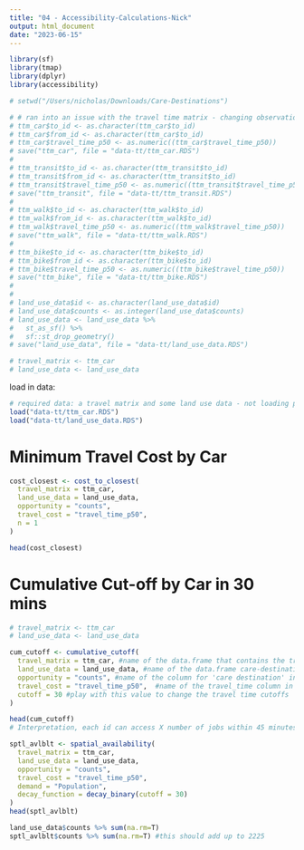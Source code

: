 ```yaml
---
title: "04 - Accessibility-Calculations-Nick"
output: html_document
date: "2023-06-15"
---
```


```r
library(sf)
library(tmap)
library(dplyr)
library(accessibility)
```
<!-- I commented out the following few chunks. In this notebook we should just load in the travel time matrices and all other needed data. The commented out code can be in the 'data-prep' .Rmds when they are ultimately consolidated -->

```r
# setwd("/Users/nicholas/Downloads/Care-Destinations")
```
```r
# # ran into an issue with the travel time matrix - changing observations to match the example from package 
# ttm_car$to_id <- as.character(ttm_car$to_id)
# ttm_car$from_id <- as.character(ttm_car$to_id)
# ttm_car$travel_time_p50 <- as.numeric((ttm_car$travel_time_p50))
# save("ttm_car", file = "data-tt/ttm_car.RDS")
# 
# ttm_transit$to_id <- as.character(ttm_transit$to_id)
# ttm_transit$from_id <- as.character(ttm_transit$to_id)
# ttm_transit$travel_time_p50 <- as.numeric((ttm_transit$travel_time_p50))
# save("ttm_transit", file = "data-tt/ttm_transit.RDS")
# 
# ttm_walk$to_id <- as.character(ttm_walk$to_id)
# ttm_walk$from_id <- as.character(ttm_walk$to_id)
# ttm_walk$travel_time_p50 <- as.numeric((ttm_walk$travel_time_p50))
# save("ttm_walk", file = "data-tt/ttm_walk.RDS")
# 
# ttm_bike$to_id <- as.character(ttm_bike$to_id)
# ttm_bike$from_id <- as.character(ttm_bike$to_id)
# ttm_bike$travel_time_p50 <- as.numeric((ttm_bike$travel_time_p50))
# save("ttm_bike", file = "data-tt/ttm_bike.RDS")
# 
# 
# land_use_data$id <- as.character(land_use_data$id)
# land_use_data$counts <- as.integer(land_use_data$counts)
# land_use_data <- land_use_data %>% 
#   st_as_sf() %>%
#   sf::st_drop_geometry()
# save("land_use_data", file = "data-tt/land_use_data.RDS")
```
```r
# travel_matrix <- ttm_car
# land_use_data <- land_use_data
```

load in data:
```r
# required data: a travel matrix and some land use data - not loading properly as an RDS so being called in from environment 
load("data-tt/ttm_car.RDS")
load("data-tt/land_use_data.RDS")
```

# Minimum Travel Cost by Car
```r
cost_closest <- cost_to_closest(
  travel_matrix = ttm_car,
  land_use_data = land_use_data,
  opportunity = "counts",
  travel_cost = "travel_time_p50",
  n = 1
)

head(cost_closest)
```

# Cumulative Cut-off by Car in 30 mins
```r
# travel_matrix <- ttm_car
# land_use_data <- land_use_data

cum_cutoff <- cumulative_cutoff(
  travel_matrix = ttm_car, #name of the data.frame that contains the travel times and the from_ids to to_ids
  land_use_data = land_use_data, #name of the data.frame care-destination counts per DA
  opportunity = "counts", #name of the column for 'care destination' in 'land_use_data'
  travel_cost = "travel_time_p50",  #name of the travel_time column in 'travel_matrix'
  cutoff = 30 #play with this value to change the travel time cutoffs
)

head(cum_cutoff)
# Interpretation, each id can access X number of jobs within 45 minutes of travel. Population is not an input, so this is not a 'competitive' measure so this score is only based on impedance and nodes not consider the 'mass effect' (i.e., population centers that are larger demand more opportunities).
```
```r
sptl_avlblt <- spatial_availability(
  travel_matrix = ttm_car,
  land_use_data = land_use_data,
  opportunity = "counts",
  travel_cost = "travel_time_p50",
  demand = "Population",
  decay_function = decay_binary(cutoff = 30)
)
head(sptl_avlblt)

land_use_data$counts %>% sum(na.rm=T)
sptl_avlblt$counts %>% sum(na.rm=T) #this should add up to 2225
```


